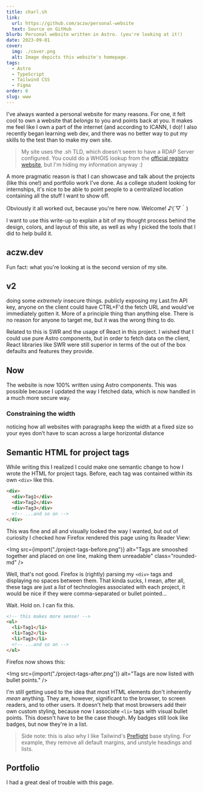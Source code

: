 ```yaml
---
title: charl.sh
link:
  url: https://github.com/aczw/personal-website
  text: Source on GitHub
blurb: Personal website written in Astro. (you're looking at it!)
date: 2023-09-01
cover:
  img: ./cover.png
  alt: Image depicts this website's homepage.
tags:
  - Astro
  - TypeScript
  - Tailwind CSS
  - Figma
order: 6
slug: www
---
```




I've always wanted a personal website for many reasons. For one, it felt cool to own a website that *belongs* to you and points back at you. It makes me feel like I own a part of the internet (and according to ICANN, I do)! I also recently began learning web dev, and there was no better way to put my skills to the test than to make my own site.

> My site uses the .sh TLD, which doesn't seem to have a <Link href="https://deployment.rdap.org/#:~:text=.sh" newTab>RDAP Server</Link> configured. You could do a WHOIS lookup from the [official registry website](https://www.nic.sh/whois-search.htm?domain_name=charl.sh), but I'm hiding my information anyway :)

A more pragmatic reason is that I can showcase and talk about the projects (like this one!) and portfolio work I've done. As a college student looking for internships, it's nice to be able to point people to a centralized location containing all the stuff I want to show off.

Obviously it all worked out, because you're here now. Welcome! ♪(´▽｀)

I want to use this write-up to explain a bit of my thought process behind the design, colors, and layout of this site, as well as why I picked the tools that I did to help build it.

## aczw.dev

Fun fact: what you're looking at is the second version of my site.

## v2

doing some _extremely_ insecure things. publicly exposing my Last.fm API key, anyone on the client could have CTRL+F'd the fetch URL and would've immediately gotten it. More of a principle thing than anything else. There is no reason for anyone to target me, but it was the wrong thing to do.

Related to this is SWR and the usage of React in this project. I wished that I could use pure Astro components, but in order to fetch data on the client, React libraries like SWR were still superior in terms of the out of the box defaults and features they provide.

## Now

The website is now 100% written using Astro components. This was possible because I updated the way I fetched data, which is now handled in a much more secure way.

### Constraining the width

noticing how all websites with paragraphs keep the width at a fixed size so your eyes don’t have to scan across a large horizontal distance

## Semantic HTML for project tags

While writing this I realized I could make one semantic change to how I wrote the HTML for project tags. Before, each tag was contained within its own `<div>` like this.

```html
<div>
  <div>Tag1</div>
  <div>Tag2</div>
  <div>Tag3</div>
  <!-- ...and so on -->
</div>
```

This was fine and all and visually looked the way I wanted, but out of curiosity I checked how Firefox rendered this page using its Reader View:

<Img src={import("./project-tags-before.png")} alt="Tags are smooshed together and placed on one line, making them unreadable" class="rounded-md" />

Well, that's not good. Firefox is (rightly) parsing my `<div>` tags and displaying no spaces between them. That kinda sucks, I mean, after all, these tags are just a _list_ of technologies associated with each project, it would be nice if they were comma-separated or bullet pointed...

Wait. Hold on. I can fix this.

```html
<!-- this makes more sense! -->
<ul>
  <li>Tag1</li>
  <li>Tag2</li>
  <li>Tag3</li>
  <!-- ...and so on -->
</ul>
```

Firefox now shows this:

<Img src={import("./project-tags-after.png")} alt="Tags are now listed with bullet points." />

I'm still getting used to the idea that most HTML elements don't inherently _mean_ anything. They are, however, significant to the browser, to screen readers, and to other users. It doesn't help that most browsers add their own custom styling, because now I associate `<li>` tags with visual bullet points. This doesn't have to be the case though. My badges still look like badges, but now they're in a list.

> Side note: this is also why I like Tailwind's [Preflight](https://tailwindcss.com/docs/preflight) base styling. For example, they remove all default margins, and unstyle headings and lists.

## Portfolio

I had a great deal of trouble with this page.